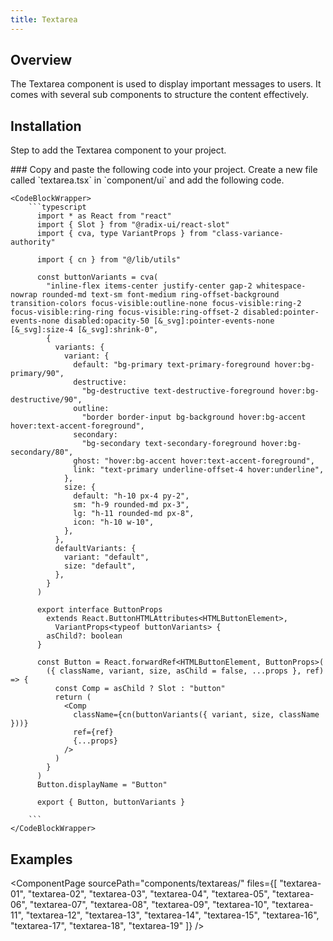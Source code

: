 ```yaml
---
title: Textarea
---
```




## Overview
The Textarea component is used to display important messages to users. It comes with several sub components to structure the content effectively.

## Installation
Step to add the Textarea component to your project.

<Steps>
  <Step>
    ### Copy and paste the following code into your project.
    Create a new file called `textarea.tsx` in `component/ui` and add the following code.

    <CodeBlockWrapper>
        ```typescript
          import * as React from "react"
          import { Slot } from "@radix-ui/react-slot"
          import { cva, type VariantProps } from "class-variance-authority"

          import { cn } from "@/lib/utils"

          const buttonVariants = cva(
            "inline-flex items-center justify-center gap-2 whitespace-nowrap rounded-md text-sm font-medium ring-offset-background transition-colors focus-visible:outline-none focus-visible:ring-2 focus-visible:ring-ring focus-visible:ring-offset-2 disabled:pointer-events-none disabled:opacity-50 [&_svg]:pointer-events-none [&_svg]:size-4 [&_svg]:shrink-0",
            {
              variants: {
                variant: {
                  default: "bg-primary text-primary-foreground hover:bg-primary/90",
                  destructive:
                    "bg-destructive text-destructive-foreground hover:bg-destructive/90",
                  outline:
                    "border border-input bg-background hover:bg-accent hover:text-accent-foreground",
                  secondary:
                    "bg-secondary text-secondary-foreground hover:bg-secondary/80",
                  ghost: "hover:bg-accent hover:text-accent-foreground",
                  link: "text-primary underline-offset-4 hover:underline",
                },
                size: {
                  default: "h-10 px-4 py-2",
                  sm: "h-9 rounded-md px-3",
                  lg: "h-11 rounded-md px-8",
                  icon: "h-10 w-10",
                },
              },
              defaultVariants: {
                variant: "default",
                size: "default",
              },
            }
          )

          export interface ButtonProps
            extends React.ButtonHTMLAttributes<HTMLButtonElement>,
              VariantProps<typeof buttonVariants> {
            asChild?: boolean
          }

          const Button = React.forwardRef<HTMLButtonElement, ButtonProps>(
            ({ className, variant, size, asChild = false, ...props }, ref) => {
              const Comp = asChild ? Slot : "button"
              return (
                <Comp
                  className={cn(buttonVariants({ variant, size, className }))}
                  ref={ref}
                  {...props}
                />
              )
            }
          )
          Button.displayName = "Button"

          export { Button, buttonVariants }
          
        ```
    </CodeBlockWrapper>

  </Step> 
</Steps>

## Examples
<ComponentPage 
  sourcePath="components/textareas/"
  files={[
    "textarea-01",
    "textarea-02", 
    "textarea-03",
    "textarea-04",
    "textarea-05",
    "textarea-06",
    "textarea-07",
    "textarea-08",
    "textarea-09",
    "textarea-10",
    "textarea-11",
    "textarea-12",
    "textarea-13",
    "textarea-14",
    "textarea-15",
    "textarea-16",
    "textarea-17",
    "textarea-18",
    "textarea-19"
  ]}
/>
